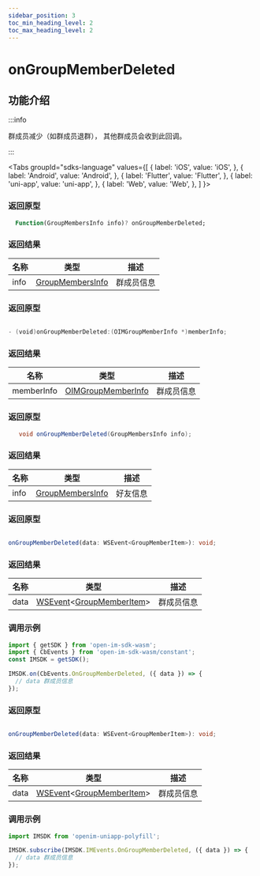 ```yaml
---
sidebar_position: 3
toc_min_heading_level: 2
toc_max_heading_level: 2
---
```


# onGroupMemberDeleted

## 功能介绍

:::info

群成员减少（如群成员退群）， 其他群成员会收到此回调。

:::

<Tabs
groupId="sdks-language"
values={[
{ label: 'iOS', value: 'iOS', },
{ label: 'Android', value: 'Android', },
{ label: 'Flutter', value: 'Flutter', },
{ label: 'uni-app', value: 'uni-app', },
{ label: 'Web', value: 'Web', },
]
}>

<TabItem value="Flutter">

### 返回原型

```dart showLineNumbers
  Function(GroupMembersInfo info)? onGroupMemberDeleted;
```

### 返回结果

| 名称 | 类型                                                          | 描述     |
| ---- | ------------------------------------------------------------- | -------- |
| info | [GroupMembersInfo](docs/sdks/class/group/groupMemberInfo.mdx) | 群成员信息 |

</TabItem>

<TabItem value="iOS">

### 返回原型

```swift showLineNumbers

- (void)onGroupMemberDeleted:(OIMGroupMemberInfo *)memberInfo;

```

### 返回结果

| 名称       | 类型                                                            | 描述     |
| ---------- | --------------------------------------------------------------- | -------- |
| memberInfo | [OIMGroupMemberInfo](docs/sdks/class/group/groupMemberInfo.mdx) | 群成员信息 |

</TabItem>

<TabItem value="Android">

### 返回原型

```java showLineNumbers
   void onGroupMemberDeleted(GroupMembersInfo info);
```

### 返回结果

| 名称 | 类型                                                          | 描述     |
| ---- | ------------------------------------------------------------- | -------- |
| info | [GroupMembersInfo](docs/sdks/class/group/groupMemberInfo.mdx) | 好友信息 |


</TabItem>

<TabItem value="Web">

### 返回原型

```ts showLineNumbers

onGroupMemberDeleted(data: WSEvent<GroupMemberItem>): void;

```

### 返回结果

| 名称 | 类型                                                                                                  | 描述       |
| ---- | ----------------------------------------------------------------------------------------------------- | ---------- |
| data | [WSEvent](docs/sdks/class/response.mdx)<[GroupMemberItem](docs/sdks/class/group/groupMemberInfo.mdx)> | 群成员信息 |

### 调用示例

```js showLineNumbers
import { getSDK } from 'open-im-sdk-wasm';
import { CbEvents } from 'open-im-sdk-wasm/constant';
const IMSDK = getSDK();

IMSDK.on(CbEvents.OnGroupMemberDeleted, ({ data }) => {
  // data 群成员信息
});
```

</TabItem>

<TabItem value="uni-app">

### 返回原型

```ts showLineNumbers

onGroupMemberDeleted(data: WSEvent<GroupMemberItem>): void;

```

### 返回结果

| 名称 | 类型                                                                                                  | 描述       |
| ---- | ----------------------------------------------------------------------------------------------------- | ---------- |
| data | [WSEvent](docs/sdks/class/response.mdx)<[GroupMemberItem](docs/sdks/class/group/groupMemberInfo.mdx)> | 群成员信息 |

### 调用示例

```js showLineNumbers
import IMSDK from 'openim-uniapp-polyfill';

IMSDK.subscribe(IMSDK.IMEvents.OnGroupMemberDeleted, ({ data }) => {
  // data 群成员信息
});
```

</TabItem>

</Tabs>
